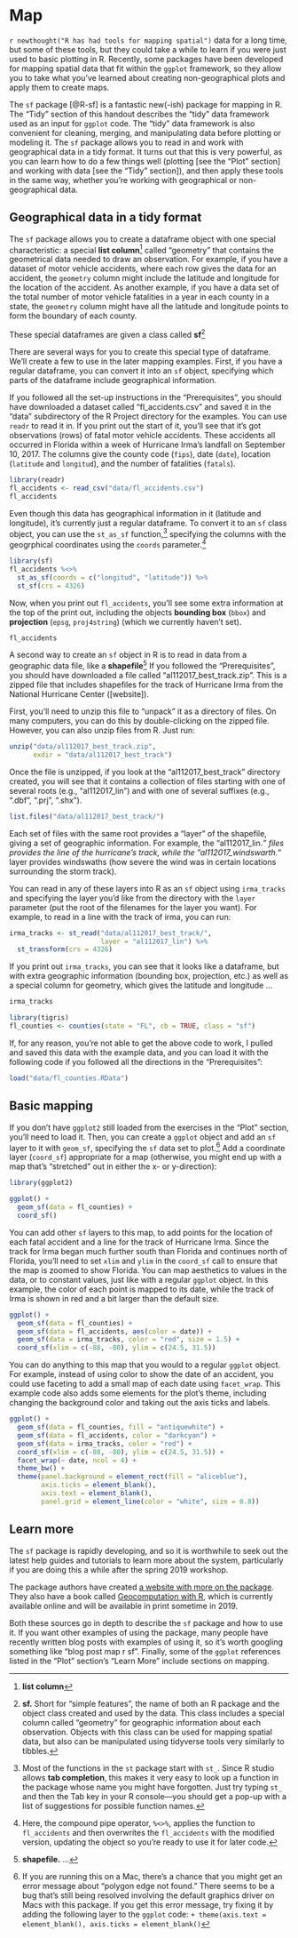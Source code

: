 # Map

`r newthought("R has had tools for mapping spatial")` data for a long time, but some of these
tools, but they could take a while to learn if you were just used to basic plotting
in R. Recently, some packages have been developed for mapping spatial data that fit within 
the `ggplot` framework, so they allow you to take what you've learned about creating non-geographical
plots and apply them to create maps. 

The `sf` package [@R-sf] is a fantastic new(-ish) package for mapping in R. The "Tidy" section
of this handout describes the "tidy" data framework used as an input for `ggplot` code. The
"tidy" data framework is also convenient for cleaning, merging, and manipulating data 
before plotting or modeling it. The `sf` package allows you to read in and work with geographical
data in a tidy format. It turns out that this is very powerful, as you can learn how to do a 
few things well (plotting [see the "Plot" section] and working with data [see the "Tidy" section]),
and then apply these tools in the same way, whether you're working with geographical or 
non-geographical data. 

## Geographical data in a tidy format

The `sf` package allows you to create a dataframe object with one special characteristic: a 
special **list column**^[**list column**] 
called "geometry" that contains the geometrical data needed to draw 
an observation. For example, if you have a dataset of motor vehicle accidents, where each 
row gives the data for an accident, the `geometry` column might include the latitude and
longitude for the location of the accident. As another example, if you have a data set of 
the total number of motor vehicle fatalities in a year in each county in a state, the 
`geometry` column might have all the latitude and longitude points to form the 
boundary of each county. 

These special dataframes are given a class called **sf**^[**sf.** Short for "simple features", 
the name of both an R package and the object class created and used by the data. This class
includes a special column called "geometry" for geographic information about each observation. 
Objects with this class can be used for mapping spatial data, but also can be manipulated
using tidyverse tools very similarly to tibbles.]

There are several ways for you to create this special type of dataframe. We'll create a few
to use in the later mapping examples. First, if you have a regular dataframe, you can 
convert it into an `sf` object, specifying which parts of the dataframe include geographical 
information.

If you followed all the set-up instructions in the "Prerequisites", you should have downloaded a 
dataset called "fl_accidents.csv" and saved it in the "data" subdirectory of the R Project directory
for the examples. You can use `readr` to read it in. If you print out the start of it, you'll see 
that it's got observations (rows) of fatal motor vehicle accidents. These accidents all occurred in 
Florida within a week of Hurricane Irma's landfall on September 10, 2017. The columns give
the county code (`fips`), date (`date`), location (`latitude` and `longitud`), and the number of
fatalities (`fatals`). 

```r
library(readr)
fl_accidents <- read_csv("data/fl_accidents.csv")
fl_accidents
```

Even though this data has geographical information in it (latitude and longitude), it's currently 
just a regular dataframe. To convert it to an `sf` class object, you can use the `st_as_sf` function,^[
Most of the functions in the `st` package start with `st_`. Since R studio allows **tab completion**, 
this makes it very easy to look up a function in the package whose name you might have forgotten. 
Just try typing `st_` and then the Tab key in your R console---you should get a pop-up with a list of
suggestions for possible function names.] 
specifying the columns with the geogrphical coordinates using the `coords` parameter.^[Here, the 
compound pipe operator, `%<>%`, applies the function to `fl_accidents` and then overwrites the 
`fl_accidents` with the modified version, updating the object so you're ready to use it for later
code.]

```r
library(sf)
fl_accidents %<>% 
  st_as_sf(coords = c("longitud", "latitude")) %>% 
  st_sf(crs = 4326)
```

Now, when you print out `fl_accidents`, you'll see some extra information at the top of the print
out, including the objects **bounding box** (`bbox`) and **projection** (`epsg`, `proj4string`)
(which we currently haven't set).

```r
fl_accidents
```

A second way to create an `sf` object in R is to read in data from a geographic data file, like
a **shapefile**^[**shapefile.** ...]
If you followed the "Prerequisites", you should have downloaded a file called 
"al112017_best_track.zip". This is a zipped file that includes shapefiles for the track of 
Hurricane Irma from the National Hurricane Center ([website]).

First, you'll need to unzip this file to "unpack" it as a directory of files. On many 
computers, you can do this by double-clicking on the zipped file. However, you can also 
unzip files from R. Just run: 

```r
unzip("data/al112017_best_track.zip", 
      exdir = "data/al112017_best_track")
```

Once the file is unzipped, if you look at the "al112017_best_track" directory created,
you will see that it contains a collection of files starting with one of several roots
(e.g., "al112017_lin") and with one of several suffixes (e.g., ".dbf", ".prj", ".shx"). 

```r
list.files("data/al112017_best_track/")
```

Each set of files with the same root provides a "layer" of the shapefile, giving a set
of geographic information. For example, the "al112017_lin.*" files provides the 
line of the hurricane's track, while the "al112017_windswarth.*" layer provides windswaths
(how severe the wind was in certain locations surrounding the storm track).

You can read in any of these layers into R as an `sf` object using `irma_tracks` and specifying
the layer you'd like from the directory with the `layer` parameter (put the root of the filenames
for the layer you want). For example, to read in a line with the track of irma, you can run:

```r
irma_tracks <- st_read("data/al112017_best_track/",
                       layer = "al112017_lin") %>% 
  st_transform(crs = 4326)
```

If you print out `irma_tracks`, you can see that it looks like a dataframe, but with extra
geographic information (bounding box, projection, etc.) as well as a special column for 
geometry, which gives the latitude and longitude ...

```r
irma_tracks
```


```r
library(tigris)
fl_counties <- counties(state = "FL", cb = TRUE, class = "sf")
```

If, for any reason, you're not able to get the above code to work, I pulled and saved this data
with the example data, and you can load it with the following code if you followed all the
directions in the "Prerequisites": 

```r
load("data/fl_counties.RData")
```



## Basic mapping

If you don't have `ggplot2` still loaded from the exercises in the "Plot" section, you'll need to 
load it. Then, you can create a `ggplot` object and add an `sf` layer to it with `geom_sf`, specifying 
the `sf` data set to plot.^[If you are
running this on a Mac, there's a chance that you might get an error message about "polygon 
edge not found." There seems to be a bug that's still being resolved involving the default graphics
driver on Macs with this package. If you get this error message, try fixing it by adding the
following layer to the `ggplot` code: `+ theme(axis.text = element_blank(), axis.ticks = element_blank()`]
Add a coordinate layer (`coord_sf`) appropriate for a map (otherwise, 
you might end up with a map that's "stretched" out in either the x- or y-direction):

```r
library(ggplot2)

ggplot() + 
  geom_sf(data = fl_counties) + 
  coord_sf()
```

You can add other `sf` layers to this map, to add points for the location of each fatal accident
and a line for the track of Hurricane Irma. Since the track for Irma began much further south than 
Florida and continues north of Florida, you'll need to set `xlim` and `ylim` in the `coord_sf` call
to ensure that the map is zoomed to show Florida. You can map aesthetics to values in the data, or
to constant values, just like with a regular `ggplot` object. In this example, the color of each
point is mapped to its date, while the track of Irma is shown in red and a bit larger than the 
default size.

```r
ggplot() + 
  geom_sf(data = fl_counties) + 
  geom_sf(data = fl_accidents, aes(color = date)) +
  geom_sf(data = irma_tracks, color = "red", size = 1.5) + 
  coord_sf(xlim = c(-88, -80), ylim = c(24.5, 31.5)) 
```

You can do anything to this map that you would to a regular `ggplot` object. For example, instead of
using color to show the date of an accident, you could use faceting to add a small map of each date 
using `facet_wrap`. This example code also adds some elements for the plot's theme, including 
changing the background color and taking out the axis ticks and labels.

```r
ggplot() + 
  geom_sf(data = fl_counties, fill = "antiquewhite") + 
  geom_sf(data = fl_accidents, color = "darkcyan") +
  geom_sf(data = irma_tracks, color = "red") + 
  coord_sf(xlim = c(-88, -80), ylim = c(24.5, 31.5)) + 
  facet_wrap(~ date, ncol = 4) + 
  theme_bw() + 
  theme(panel.background = element_rect(fill = "aliceblue"),
        axis.ticks = element_blank(),
        axis.text = element_blank(),
        panel.grid = element_line(color = "white", size = 0.8))
```


## Learn more

The `sf` package is rapidly developing, and so it is worthwhile to seek out the latest 
help guides and tutorials to learn more about the system, particularly if you are doing 
this a while after the spring 2019 workshop. 

The package authors have created 
[a website with more on the package](https://cran.r-project.org/web/packages/sf/vignettes/sf1.html). 
They also have a book called [Geocomputation with R](https://geocompr.robinlovelace.net/), which
is currently available online and will be available in print sometime in 2019. 

Both these sources go in depth to describe the `sf` package and how to use it. If you want 
other examples of using the package, many people have recently written blog posts with examples
of using it, so it's worth googling something like "blog post map r sf". Finally, some of the
`ggplot` references listed in the "Plot" section's "Learn More" include sections on mapping.